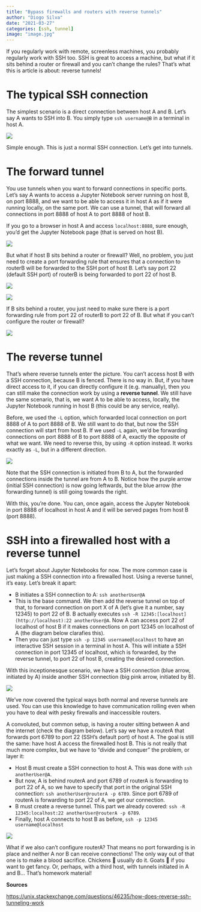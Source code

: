 ```yaml
---
title: "Bypass firewalls and routers with reverse tunnels"
author: "Diogo Silva"
date: "2021-03-27"
categories: [ssh, tunnel]
image: "image.jpg"
---
```


If you regularly work with remote, screenless machines, you probably regularly work with SSH too. SSH is great to access a machine, but what if it sits behind a router or firewall and you can't change the rules? That's what this is article is about: reverse tunnels!

# The typical SSH connection

The simplest scenario is a direct connection between host A and B. Let's say A wants to SSH into B. You simply type `ssh username@B` in a terminal in host A.

![](Untitled.png)

Simple enough. This is just a normal SSH connection. Let's get into tunnels.

# The forward tunnel

You use tunnels when you want to forward connections in specific ports. Let's say A wants to access a Jupyter Notebook server running on host B, on port 8888, and we want to be able to access it in host A as if it were running locally, on the same port. We can use a tunnel, that will forward all connections in port 8888 of host A to port 8888 of host B.

If you go to a browser in host A and access `localhost:8888`, sure enough, you'd get the Jupyter Notebook page (that is served on host B).

![](Untitled%201.png)

But what if host B sits behind a router or firewall? Well, no problem, you just need to create a port forwarding rule that ensures that a connection to routerB will be forwarded to the SSH port of host B. Let's say port 22 (default SSH port) of routerB is being forwarded to port 22 of host B.

![](Untitled%202.png)

![](Untitled%203.png)

If B sits behind a router, you just need to make sure there is a port forwarding rule from port 22 of routerB to port 22 of B. But what if you can't configure the router or firewall?

![](Untitled%204.png)

# The reverse tunnel

That's where reverse tunnels enter the picture. You can't access host B with a SSH connection, because B is fenced. There is no way in. But, if you have direct access to it, if you can directly configure it (e.g. manually), then you can still make the connection work by using a **reverse tunnel**. We still have the same scenario, that is, we want A to be able to access, locally, the Jupyter Notebook running in host B (this could be any service, really).

Before, we used the `-L` option, which forwarded local connection on port 8888 of A to port 8888 of B. We still want to do that, but now the SSH connection will start from host B. If we used `-L` again, we'd be forwarding connections on port 8888 of B to port 8888 of A, exactly the opposite of what we want. We need to reverse this, by using `-R` option instead. It works exactly as `-L`, but in a different direction. 

![](Untitled%205.png)

Note that the SSH connection is initiated from B to A, but the forwarded connections inside the tunnel are from A to B. Notice how the purple arrow (initial SSH connection) is now going leftwards, but the blue arrow (the forwarding tunnel) is still going towards the right.

With this, you're done. You can, once again, access the Jupyter Notebook in port 8888 of localhost in host A and it will be served pages from host B (port 8888).

# SSH into a firewalled host with a reverse tunnel

Let's forget about Jupyter Notebooks for now. The more common case is just making a SSH connection into a firewalled host. Using a reverse tunnel, it's easy. Let's break it apart:

- B initiates a SSH connection to A: `ssh anotherUser@A`
- This is the base command. We then add the reverse tunnel on top of that, to forward connection on port X of A (let's give it a number, say 12345) to port 22 of B. B actually executes `ssh -R 12345:[localhost](http://localhost):22 anotherUser@A`. Now A can access port 22 of localhost of host B if it makes connections on port 12345 on localhost of A (the diagram below clarafies this).
- Then you can just type `ssh -p 12345 username@localhost` to have an interactive SSH session in a terminal in host A. This will initiate a SSH connection in port 12345 of localhost, which is forwarded, by the reverse tunnel, to port 22 of host B, creating the desired connection.

With this inceptionesque scenario, we have a SSH connection (blue arrow, initiated by A) inside another SSH connection (big pink arrow, initiated by B).

![](Untitled%206.png)

We've now covered the typical ways both normal and reverse tunnels are used. You can use this knowledge to have communication rolling even when you have to deal with pesky firewalls and inaccessible routers.

A convoluted, but common setup, is having a router sitting between A and the internet (check the diagram below). Let's say we have a routerA that forwards port 6789 to port 22 (SSH's default port) of host A. The goal is still the same: have host A access the firewalled host B. This is not really that much more complex, but we have to "divide and conquer" the problem, or layer it:

- Host B must create a SSH connection to host A. This was done with `ssh anotherUser@A`.
- But now, A is behind routerA and port 6789 of routerA is forwarding to port 22 of A, so we have to specify that port in the original SSH connection: `ssh anotherUser@routerA -p 6789`. Since port 6789 of routerA is forwarding to port 22 of A, we get our connection.
- B must create a reverse tunnel. This part we already covered: `ssh -R 12345:localhost:22 anotherUser@routerA -p 6789`.
- Finally, host A connects to host B as before, `ssh -p 12345 username@localhost`

![](Untitled%207.png)

What if we also can't configure routerA? That means no port forwarding is in place and neither A nor B can receive connections! The only way out of that one is to make a blood sacrifice. Chickens 🐔 usually do it. Goats 🐐 if you want to get fancy. Or, perhaps, with a third host, with tunnels initiated in A and B... That's homework material!

**Sources**

[https://unix.stackexchange.com/questions/46235/how-does-reverse-ssh-tunneling-work](https://unix.stackexchange.com/questions/46235/how-does-reverse-ssh-tunneling-work)

